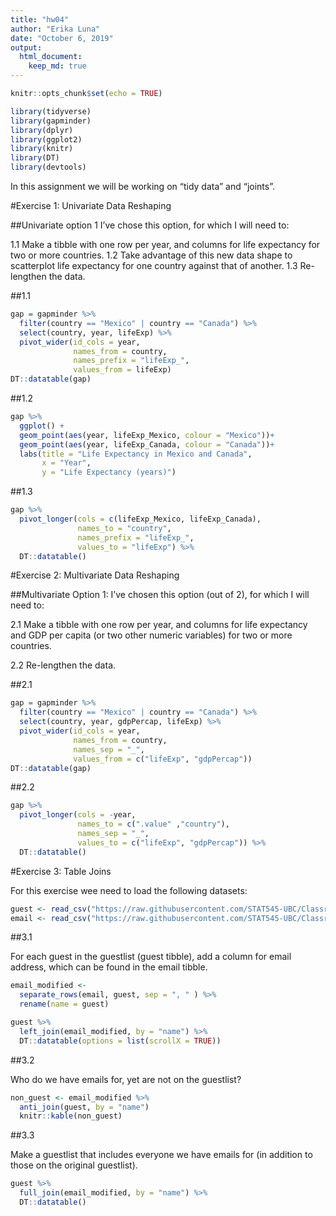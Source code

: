 ```yaml
---
title: "hw04"
author: "Erika Luna"
date: "October 6, 2019"
output: 
  html_document:
    keep_md: true
---
```


```r
knitr::opts_chunk$set(echo = TRUE)
```

```r
library(tidyverse)
library(gapminder)
library(dplyr)
library(ggplot2)
library(knitr)
library(DT)
library(devtools)
```

In this assignment we will be working on "tidy data" and "joints". 

#Exercise 1: Univariate Data Reshaping

##Univariate option 1
I've chose this option, for which I will need to:

1.1 Make a tibble with one row per year, and columns for life expectancy for two or more countries.
1.2 Take advantage of this new data shape to scatterplot life expectancy for one country against that of another.
1.3 Re-lengthen the data.

##1.1 

```r
gap = gapminder %>%
  filter(country == "Mexico" | country == "Canada") %>%
  select(country, year, lifeExp) %>%
  pivot_wider(id_cols = year,
              names_from = country,
              names_prefix = "lifeExp_",
              values_from = lifeExp)
DT::datatable(gap)
```

##1.2

```r
gap %>% 
  ggplot() +
  geom_point(aes(year, lifeExp_Mexico, colour = "Mexico"))+
  geom_point(aes(year, lifeExp_Canada, colour = "Canada"))+
  labs(title = "Life Expectancy in Mexico and Canada",
       x = "Year",
       y = "Life Expectancy (years)")
```



##1.3

```r
gap %>%
  pivot_longer(cols = c(lifeExp_Mexico, lifeExp_Canada),
               names_to = "country",
               names_prefix = "lifeExp_",
               values_to = "lifeExp") %>%
  DT::datatable()
```

#Exercise 2: Multivariate Data Reshaping

##Multivariate Option 1: 
I've chosen this option (out of 2), for which I will need to:

2.1 Make a tibble with one row per year, and columns for life expectancy and GDP per capita (or two other numeric variables) for two or more countries.

2.2 Re-lengthen the data.


##2.1

```r
gap = gapminder %>%
  filter(country == "Mexico" | country == "Canada") %>%
  select(country, year, gdpPercap, lifeExp) %>%
  pivot_wider(id_cols = year,
              names_from = country,
              names_sep = "_",
              values_from = c("lifeExp", "gdpPercap"))
DT::datatable(gap)
```

##2.2

```r
gap %>%
  pivot_longer(cols = -year,
               names_to = c(".value" ,"country"),
               names_sep = "_",
               values_to = c("lifeExp", "gdpPercap")) %>%
  DT::datatable()
```

#Exercise 3: Table Joins

For this exercise wee need to load the following datasets: 

```r
guest <- read_csv("https://raw.githubusercontent.com/STAT545-UBC/Classroom/master/data/wedding/attend.csv")
email <- read_csv("https://raw.githubusercontent.com/STAT545-UBC/Classroom/master/data/wedding/emails.csv")
```

##3.1

For each guest in the guestlist (guest tibble), add a column for email address, which can be found in the email tibble.


```r
email_modified <- 
  separate_rows(email, guest, sep = ", " ) %>% 
  rename(name = guest)

guest %>% 
  left_join(email_modified, by = "name") %>% 
  DT::datatable(options = list(scrollX = TRUE))
```

##3.2

Who do we have emails for, yet are not on the guestlist?

```r
non_guest <- email_modified %>%
  anti_join(guest, by = "name")
  knitr::kable(non_guest)
```

##3.3

Make a guestlist that includes everyone we have emails for (in addition to those on the original guestlist).

```r
guest %>% 
  full_join(email_modified, by = "name") %>%
  DT::datatable()
```

